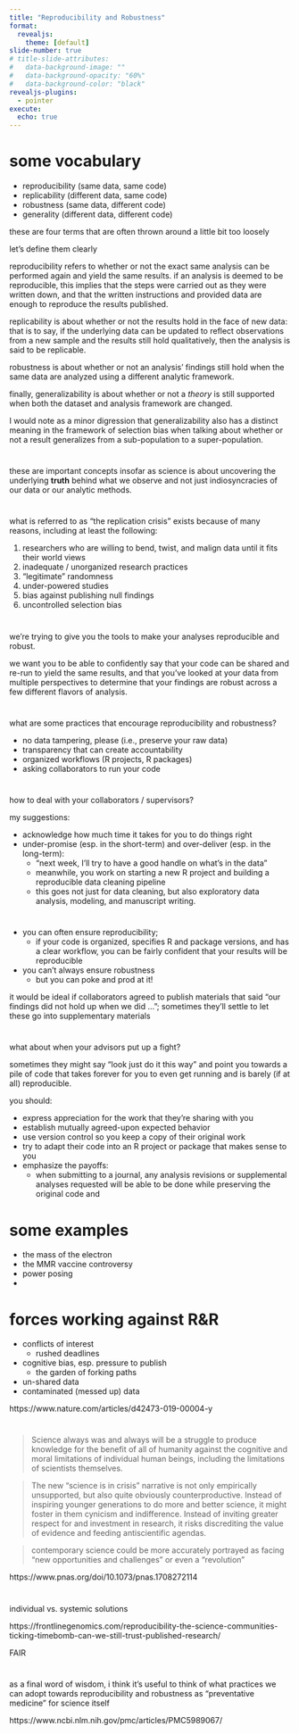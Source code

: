 ```yaml
---
title: "Reproducibility and Robustness"
format:
  revealjs:
    theme: [default]
slide-number: true
# title-slide-attributes: 
#   data-background-image: ""
#   data-background-opacity: "60%"
#   data-background-color: "black"
revealjs-plugins:
  - pointer
execute: 
  echo: true
---
```


# some vocabulary 

  - reproducibility (same data, same code)
  - replicability  (different data, same code)
  - robustness (same data, different code)
  - generality (different data, different code)
  
:::{.notes}
these are four terms that are often thrown around a little bit too loosely 

let's define them clearly 

reproducibility refers to whether or not the exact same analysis can be performed
again and yield the same results.  if an analysis is deemed to be reproducible,
this implies that the steps were carried out as they were written down, and that
the written instructions and provided data are enough to reproduce the results 
published.

replicability is about whether or not the results hold in the face of new data: 
that is to say, if the underlying data can be updated to reflect observations
from a new sample and the results still hold qualitatively, then the analysis 
is said to be replicable. 

robustness is about whether or not an analysis' findings still hold when the 
same data are analyzed using a different analytic framework. 

finally, generalizability is about whether or not a _theory_ is still supported
when both the dataset and analysis framework are changed.

I would note as a minor digression that generalizability also has a distinct
meaning in the framework of selection bias when talking about whether or not 
a result generalizes from a sub-population to a super-population.
:::

# 

these are important concepts insofar as science is about uncovering the
underlying
**truth** behind what we observe and not just indiosyncracies of our data or our
analytic methods.

# 

what is referred to as "the replication crisis" exists because of many reasons,
including at least the following: 

  1. researchers who are willing to bend, twist, and malign data until it fits
  their world views
  2. inadequate / unorganized research practices
  3. "legitimate" randomness 
  4. under-powered studies
  5. bias against publishing null findings
  6. uncontrolled selection bias
  
# 

we're trying to give you the tools to make your analyses reproducible and 
robust.

we want you to be able to confidently say that your code can be shared and re-run 
to yield the same results, and that you've looked at your data from multiple 
perspectives to determine that your findings are robust across a few different
flavors of analysis.

# 

what are some practices that encourage reproducibility and robustness? 

  * no data tampering, please (i.e., preserve your raw data)
  * transparency that can create accountability 
  * organized workflows (R projects, R packages)
  * asking collaborators to run your code 
  
# 

how to deal with your collaborators / supervisors?

my suggestions: 

  * acknowledge how much time it takes for you to do things right
  * under-promise (esp. in the short-term) and over-deliver (esp. in the long-term):
    * "next week, I'll try to have a good handle on what's in the data"
    * meanwhile, you work on starting a new R project and building a reproducible 
    data cleaning pipeline
    * this goes not just for data cleaning, but also exploratory data analysis, 
    modeling, and manuscript writing.
    
    
# 

  * you can often ensure reproducibility; 
    * if your code is organized, specifies R and package versions, and has a clear
    workflow, you can be fairly confident that your results will be reproducible
  * you can't always ensure robustness
    * but you can poke and prod at it! 
    
:::{.notes}

it would be ideal if collaborators agreed to publish materials that said 
"our findings did not hold up when we did ...";  sometimes they'll settle
to let these go into supplementary materials

:::

# 

what about when your advisors put up a fight? 

sometimes they might say "look just do it this way" and point you towards a pile
of code that takes forever for you to even get running and is barely (if at all)
reproducible.

you should:

  * express appreciation for the work that they're sharing with you
  * establish mutually agreed-upon expected behavior
  * use version control so you keep a copy of their original work
  * try to adapt their code into an R project or package that makes sense to you
  * emphasize the payoffs:
    * when submitting to a journal, any analysis revisions or supplemental analyses requested
    will be able to be done while preserving the original code and 
    

#  some examples

  - the mass of the electron 
  - the MMR vaccine controversy 
  - power posing
  - 

# forces working against R&R 

  - conflicts of interest
    - rushed deadlines 
  - cognitive bias, esp. pressure to publish
    - the garden of forking paths
  - un-shared data 
  - contaminated (messed up) data
  
https://www.nature.com/articles/d42473-019-00004-y

# 

> Science always was and always will be a struggle to produce knowledge for the benefit of all of humanity against the cognitive and moral limitations of individual human beings, including the limitations of scientists themselves.

> The new “science is in crisis” narrative is not only empirically unsupported, but also quite obviously counterproductive. Instead of inspiring younger generations to do more and better science, it might foster in them cynicism and indifference. Instead of inviting greater respect for and investment in research, it risks discrediting the value of evidence and feeding antiscientific agendas.

> contemporary science could be more accurately portrayed as facing “new opportunities and challenges” or even a “revolution”


https://www.pnas.org/doi/10.1073/pnas.1708272114 

# 

individual vs. systemic solutions

https://frontlinegenomics.com/reproducibility-the-science-communities-ticking-timebomb-can-we-still-trust-published-research/ 

FAIR 


# 

as a final word of wisdom, i think it's useful to think of what practices 
we can adopt towards reproducibility and robustness as "preventative medicine"
for science itself

https://www.ncbi.nlm.nih.gov/pmc/articles/PMC5989067/ 

